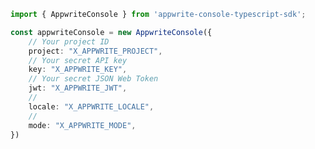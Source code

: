 ```typescript index.ts
import { AppwriteConsole } from 'appwrite-console-typescript-sdk';

const appwriteConsole = new AppwriteConsole({
    // Your project ID
    project: "X_APPWRITE_PROJECT",
    // Your secret API key
    key: "X_APPWRITE_KEY",
    // Your secret JSON Web Token
    jwt: "X_APPWRITE_JWT",
    // 
    locale: "X_APPWRITE_LOCALE",
    // 
    mode: "X_APPWRITE_MODE",
})
```